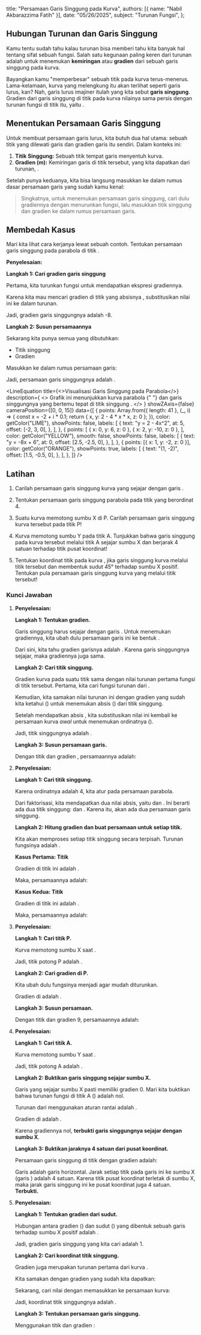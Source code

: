 
  title: "Persamaan Garis Singgung pada Kurva",
  authors: [{ name: "Nabil Akbarazzima Fatih" }],
  date: "05/26/2025",
  subject: "Turunan Fungsi",
};

## Hubungan Turunan dan Garis Singgung

Kamu tentu sudah tahu kalau turunan bisa memberi tahu kita banyak hal tentang sifat sebuah fungsi. Salah satu kegunaan paling keren dari turunan adalah untuk menemukan **kemiringan** atau **gradien** dari sebuah garis singgung pada kurva.

Bayangkan kamu "memperbesar" sebuah titik pada kurva terus-menerus. Lama-kelamaan, kurva yang melengkung itu akan terlihat seperti garis lurus, kan? Nah, garis lurus imajiner itulah yang kita sebut **garis singgung**. Gradien dari garis singgung di titik <InlineMath math="x=a" /> pada kurva <InlineMath math="y=f(x)" /> nilainya sama persis dengan turunan fungsi di titik itu, yaitu <InlineMath math="m = f'(a)" />.

## Menentukan Persamaan Garis Singgung

Untuk membuat persamaan garis lurus, kita butuh dua hal utama: sebuah titik yang dilewati garis dan gradien garis itu sendiri. Dalam konteks ini:

1.  **Titik Singgung:** Sebuah titik <InlineMath math="P(a, b)" /> tempat garis menyentuh kurva.
2.  **Gradien (m):** Kemiringan garis di titik tersebut, yang kita dapatkan dari turunan, <InlineMath math="m = f'(a)" />.

Setelah punya keduanya, kita bisa langsung masukkan ke dalam rumus dasar persamaan garis yang sudah kamu kenal:

<BlockMath math="y - b = m(x - a)" />

> Singkatnya, untuk menemukan persamaan garis singgung, cari dulu gradiennya dengan menurunkan fungsi, lalu masukkan titik singgung dan gradien ke dalam rumus persamaan garis.

## Membedah Kasus

Mari kita lihat cara kerjanya lewat sebuah contoh. Tentukan persamaan garis singgung pada parabola <InlineMath math="y = 2 - 4x^2" /> di titik <InlineMath math="(1, -2)" />.

**Penyelesaian:**

**Langkah 1: Cari gradien garis singgung**

Pertama, kita turunkan fungsi <InlineMath math="f(x) = 2 - 4x^2" /> untuk mendapatkan ekspresi gradiennya.

<BlockMath math="f'(x) = -8x" />

Karena kita mau mencari gradien di titik yang absisnya <InlineMath math="x=1" />, substitusikan nilai ini ke dalam turunan.

<BlockMath math="m = f'(1) = -8(1) = -8" />

Jadi, gradien garis singgungnya adalah -8.

**Langkah 2: Susun persamaannya**

Sekarang kita punya semua yang dibutuhkan:
-   Titik singgung <InlineMath math="(a, b) = (1, -2)" />
-   Gradien <InlineMath math="m = -8" />

Masukkan ke dalam rumus persamaan garis:
<div className="flex flex-col gap-4">
    <BlockMath math="y - b = m(x - a)" />
    <BlockMath math="y - (-2) = -8(x - 1)" />
    <BlockMath math="y + 2 = -8x + 8" />
    <BlockMath math="y = -8x + 6" />
</div>

Jadi, persamaan garis singgungnya adalah <InlineMath math="y = -8x + 6" />.

<LineEquation
  title={<>Visualisasi Garis Singgung pada Parabola</>}
  description={
    <>
      Grafik ini menunjukkan kurva parabola <InlineMath math="y = 2 - 4x^2" />{" "}
      dan garis singgungnya <InlineMath math="y = -8x + 6" /> yang bertemu
      tepat di titik singgung <InlineMath math="(1, -2)" />.
    </>
  }
  showZAxis={false}
  cameraPosition={[0, 0, 15]}
  data={[
    {
      points: Array.from({ length: 41 }, (_, i) => {
        const x = -2 + i * 0.1;
        return { x, y: 2 - 4 * x * x, z: 0 };
      }),
      color: getColor("LIME"),
      showPoints: false,
      labels: [
        {
          text: "y = 2 - 4x^2",
          at: 5,
          offset: [-2, 3, 0],
        },
      ],
    },
    {
      points: [
        { x: 0, y: 6, z: 0 },
        { x: 2, y: -10, z: 0 },
      ],
      color: getColor("YELLOW"),
      smooth: false,
      showPoints: false,
      labels: [
        {
          text: "y = -8x + 6",
          at: 0,
          offset: [2.5, -2.5, 0],
        },
      ],
    },
    {
      points: [{ x: 1, y: -2, z: 0 }],
      color: getColor("ORANGE"),
      showPoints: true,
      labels: [
        {
          text: "(1, -2)",
          offset: [1.5, -0.5, 0],
        },
      ],
    },
  ]}
/>

## Latihan

1.  Carilah persamaan garis singgung kurva <InlineMath math="y = x^2 - 6\frac{1}{5}x + 14\frac{1}{2}" /> yang sejajar dengan garis <InlineMath math="x + 2y + 3 = 0" />.

2.  Tentukan persamaan garis singgung parabola <InlineMath math="y = 2x^2 - 3x + 5" /> pada titik yang berordinat 4.

3.  Suatu kurva <InlineMath math="y = 3x - \frac{3}{x^2}" /> memotong sumbu X di P. Carilah persamaan garis singgung kurva tersebut pada titik P!

4.  Kurva <InlineMath math="y = (x^2 + 2)^2" /> memotong sumbu Y pada titik A. Tunjukkan bahwa garis singgung pada kurva tersebut melalui titik A sejajar sumbu X dan berjarak 4 satuan terhadap titik pusat koordinat!

5.  Tentukan koordinat titik pada kurva <InlineMath math="y = 2x^2 - 7x + 1" />, jika garis singgung kurva melalui titik tersebut dan membentuk sudut 45° terhadap sumbu X positif. Tentukan pula persamaan garis singgung kurva yang melalui titik tersebut!

### Kunci Jawaban

1.  **Penyelesaian:**

    **Langkah 1: Tentukan gradien.**

    Garis singgung harus sejajar dengan garis <InlineMath math="x + 2y + 3 = 0" />. Untuk menemukan gradiennya, kita ubah dulu persamaan garis ini ke bentuk <InlineMath math="y = mx + c" />.

    <div className="flex flex-col gap-4">
        <BlockMath math="2y = -x - 3" />
        <BlockMath math="y = -\frac{1}{2}x - \frac{3}{2}" />
    </div>

    Dari sini, kita tahu gradien garisnya adalah <InlineMath math="m = -\frac{1}{2}" />. Karena garis singgungnya sejajar, maka gradiennya juga sama.

    **Langkah 2: Cari titik singgung.**

    Gradien kurva pada suatu titik sama dengan nilai turunan pertama fungsi di titik tersebut. Pertama, kita cari fungsi turunan dari <InlineMath math="f(x) = x^2 - \frac{31}{5}x + \frac{29}{2}" />.

    <BlockMath math="f'(x) = 2x - \frac{31}{5}" />

    Kemudian, kita samakan nilai turunan ini dengan gradien yang sudah kita ketahui (<InlineMath math="m = -1/2" />) untuk menemukan absis (<InlineMath math="x" />) dari titik singgung.

    <div className="flex flex-col gap-4">
        <BlockMath math="2x - \frac{31}{5} = -\frac{1}{2}" />
        <BlockMath math="2x = \frac{31}{5} - \frac{1}{2} = \frac{62 - 5}{10} = \frac{57}{10}" />
        <BlockMath math="x = \frac{57}{20}" />
    </div>

    Setelah mendapatkan absis <InlineMath math="x=\frac{57}{20}" />, kita substitusikan nilai ini kembali ke persamaan kurva *awal* untuk menemukan ordinatnya (<InlineMath math="y" />).

    <BlockMath math="y = (\frac{57}{20})^2 - \frac{31}{5}(\frac{57}{20}) + \frac{29}{2} = \frac{3249}{400} - \frac{1767}{100} + \frac{29}{2} = \frac{3249 - 7068 + 5800}{400} = \frac{1981}{400}" />

    Jadi, titik singgungnya adalah <InlineMath math="\left(\frac{57}{20}, \frac{1981}{400}\right)" />.

    **Langkah 3: Susun persamaan garis.**

    Dengan titik <InlineMath math="\left(\frac{57}{20}, \frac{1981}{400}\right)" /> dan gradien <InlineMath math="m = -\frac{1}{2}" />, persamaannya adalah:

    <div className="flex flex-col gap-4">
        <BlockMath math="y - \frac{1981}{400} = -\frac{1}{2}\left(x - \frac{57}{20}\right)" />
        <BlockMath math="y = -\frac{1}{2}x + \frac{57}{40} + \frac{1981}{400}" />
        <BlockMath math="y = -\frac{1}{2}x + \frac{570 + 1981}{400}" />
        <BlockMath math="y = -\frac{1}{2}x + \frac{2551}{400}" />
    </div>

2.  **Penyelesaian:**

    **Langkah 1: Cari titik singgung.**

    Karena ordinatnya adalah 4, kita atur <InlineMath math="y=4" /> pada persamaan parabola.

    <div className="flex flex-col gap-4">
        <BlockMath math="4 = 2x^2 - 3x + 5" />
        <BlockMath math="2x^2 - 3x + 1 = 0" />
        <BlockMath math="(2x-1)(x-1) = 0" />
    </div>

    Dari faktorisasi, kita mendapatkan dua nilai absis, yaitu <InlineMath math="x=1" /> dan <InlineMath math="x=\frac{1}{2}" />. Ini berarti ada dua titik singgung: <InlineMath math="(1, 4)" /> dan <InlineMath math="\left(\frac{1}{2}, 4\right)" />. Karena itu, akan ada dua persamaan garis singgung.

    **Langkah 2: Hitung gradien dan buat persamaan untuk setiap titik.**

    Kita akan memproses setiap titik singgung secara terpisah. Turunan fungsinya adalah <InlineMath math="f'(x) = 4x - 3" />.

    **Kasus Pertama: Titik <InlineMath math="(1, 4)" />**

    Gradien di titik ini adalah <InlineMath math="m = f'(1) = 4(1) - 3 = 1" />.

    Maka, persamaannya adalah:

    <BlockMath math="y - 4 = 1(x - 1) \implies y = x + 3" />

    **Kasus Kedua: Titik <InlineMath math="\left(\frac{1}{2}, 4\right)" />**

    Gradien di titik ini adalah <InlineMath math="m = f'(\frac{1}{2}) = 4(\frac{1}{2}) - 3 = -1" />.

    Maka, persamaannya adalah:

    <BlockMath math="y - 4 = -1(x - \frac{1}{2}) \implies y = -x + \frac{9}{2}" />

3.  **Penyelesaian:**
    
    **Langkah 1: Cari titik P.**

    Kurva memotong sumbu X saat <InlineMath math="y=0" />.

    <div className="flex flex-col gap-4">
        <BlockMath math="0 = 3x - \frac{3}{x^2}" />
        <BlockMath math="3x = \frac{3}{x^2} \implies 3x^3 = 3 \implies x^3 = 1 \implies x=1" />
    </div>

    Jadi, titik potong P adalah <InlineMath math="(1, 0)" />.

    **Langkah 2: Cari gradien di P.**

    Kita ubah dulu fungsinya menjadi <InlineMath math="f(x) = 3x - 3x^{-2}" /> agar mudah diturunkan.

    <BlockMath math="f'(x) = 3 - (-2)(3)x^{-3} = 3 + \frac{6}{x^3}" />

    Gradien di <InlineMath math="x=1" /> adalah <InlineMath math="m = f'(1) = 3 + \frac{6}{1^3} = 9" />.
    
    **Langkah 3: Susun persamaan.**

    Dengan titik <InlineMath math="(1, 0)" /> dan gradien 9, persamaannya adalah:

    <BlockMath math="y - 0 = 9(x - 1) \implies y = 9x - 9" />

4.  **Penyelesaian:**

    **Langkah 1: Cari titik A.**

    Kurva memotong sumbu Y saat <InlineMath math="x=0" />.

    <BlockMath math="y = (0^2 + 2)^2 = 4" />

    Jadi, titik potong A adalah <InlineMath math="(0, 4)" />.

    **Langkah 2: Buktikan garis singgung sejajar sumbu X.**

    Garis yang sejajar sumbu X pasti memiliki gradien 0. Mari kita buktikan bahwa turunan fungsi di titik A (<InlineMath math="x=0" />) adalah nol.

    Turunan dari <InlineMath math="f(x)=(x^2+2)^2" /> menggunakan aturan rantai adalah <InlineMath math="f'(x) = 2(x^2+2)(2x) = 4x(x^2+2)" />.

    Gradien di <InlineMath math="x=0" /> adalah <InlineMath math="m = f'(0) = 4(0)(0^2+2) = 0" />.

    Karena gradiennya nol, **terbukti garis singgungnya sejajar dengan sumbu X**.

    **Langkah 3: Buktikan jaraknya 4 satuan dari pusat koordinat.**

    Persamaan garis singgung di titik <InlineMath math="(0,4)" /> dengan gradien <InlineMath math="m=0" /> adalah:

    <BlockMath math="y - 4 = 0(x - 0) \implies y = 4" />

    Garis <InlineMath math="y=4" /> adalah garis horizontal. Jarak setiap titik pada garis ini ke sumbu X (garis <InlineMath math="y=0" />) adalah 4 satuan. Karena titik pusat koordinat <InlineMath math="(0,0)" /> terletak di sumbu X, maka jarak garis singgung ini ke pusat koordinat juga 4 satuan. **Terbukti.**

5.  **Penyelesaian:**

    **Langkah 1: Tentukan gradien dari sudut.**

    Hubungan antara gradien (<InlineMath math="m" />) dan sudut (<InlineMath math="\theta" />) yang dibentuk sebuah garis terhadap sumbu X positif adalah <InlineMath math="m = \tan(\theta)" />.

    <BlockMath math="m = \tan(45^\circ) = 1" />

    Jadi, gradien garis singgung yang kita cari adalah 1.
    
    **Langkah 2: Cari koordinat titik singgung.**

    Gradien juga merupakan turunan pertama dari kurva <InlineMath math="f(x) = 2x^2 - 7x + 1" />.

    <BlockMath math="f'(x) = 4x - 7" />

    Kita samakan dengan gradien yang sudah kita dapatkan:

    <div className="flex flex-col gap-4">
        <BlockMath math="4x - 7 = 1" />
        <BlockMath math="4x = 8 \implies x = 2" />
    </div>

    Sekarang, cari nilai <InlineMath math="y" /> dengan memasukkan <InlineMath math="x=2" /> ke persamaan kurva:

    <BlockMath math="y = 2(2)^2 - 7(2) + 1 = 8 - 14 + 1 = -5" />

    Jadi, koordinat titik singgungnya adalah <InlineMath math="(2, -5)" />.

    **Langkah 3: Tentukan persamaan garis singgung.**

    Menggunakan titik <InlineMath math="(2, -5)" /> dan gradien <InlineMath math="m=1" />:

    <div className="flex flex-col gap-4">
        <BlockMath math="y - (-5) = 1(x - 2)" />
        <BlockMath math="y + 5 = x - 2" />
        <BlockMath math="y = x - 7" />
    </div>